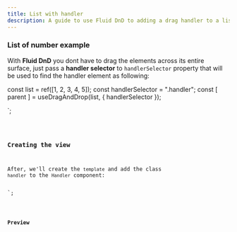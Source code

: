 ```yaml
---
title: List with handler
description: A guide to use Fluid DnD to adding a drag handler to a list.
---
```



### List of number example

With **Fluid DnD** you dont have to drag the elements across its entire surface, just pass a **handler selector** to `handlerSelector` property that will be used to find the handler element as following:


const list = ref([1, 2, 3, 4, 5]);
const handlerSelector = ".handler";
const [ parent ] = useDragAndDrop(list, { handlerSelector });

</script>`;

<Code code={listOfNumbers} lang="vue" />

### Creating the view

After, we'll create the `template` and add the class `handler` to the `Handler` component:


<template>
    <ul ref="parent" class="number-list">
      <li class="number" v-for="(element, index) in list" :index="index">
        <Handler class="handler" />
        {{ element }}
    </li>
    </ul>
</template>`;


<Code code={listOfNumbersDraggable} lang="vue" mark={highlightsDraggable} />

### Preview

<div class="pl-8">
  <SingleListWithHandler client:load />
</div>
